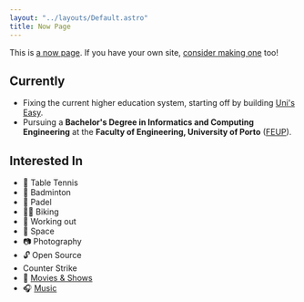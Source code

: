 ```yaml
---
layout: "../layouts/Default.astro"
title: Now Page
---
```



This is [a now page](https://nownownow.com/about). If you have your own site, [consider making one](https://nownownow.com/about) too!

## Currently

- Fixing the current higher education system, starting off by building <Logo src="uniseasy" /> [Uni's Easy](https://uniseasy.com).
- Pursuing a **Bachelor's Degree in Informatics and Computing Engineering** at the **Faculty of Engineering, University of Porto** ([FEUP](https://www.up.pt/portal/en/feup/)).

## Interested In

- 🏓 Table Tennis
- 🏸 Badminton
- 🥎 Padel
- 🚴‍♂️ Biking
- 💪 Working out
- 🚀 Space
- 📷 Photography
- 🔓 Open Source
- <Logo src="cs2" /> Counter Strike
- 🎥 [Movies & Shows](http://url.rgo.pt/movies)
- 🎧 [Music](http://url.rgo.pt/music)
